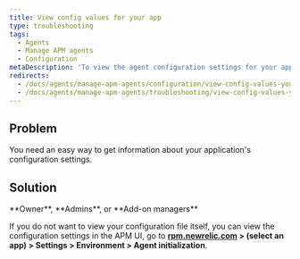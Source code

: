 ```yaml
---
title: View config values for your app
type: troubleshooting
tags:
  - Agents
  - Manage APM agents
  - Configuration
metaDescription: 'To view the agent configuration settings for your app without having to open the config file itself, use New Relic APM''s Agent initialization page.'
redirects:
  - /docs/agents/manage-apm-agents/configuration/view-config-values-your-app
  - /docs/agents/manage-apm-agents/troubleshooting/view-config-values-your-app
---
```


## Problem

You need an easy way to get information about your application's configuration settings.

## Solution

<Callout variant="tip">
  **Owner**, **Admins**, or **Add-on managers**
</Callout>

If you do not want to view your configuration file itself, you can view the configuration settings in the APM UI, go to **[rpm.newrelic.com](https://rpm.newrelic.com) > (select an app) > Settings > Environment > Agent initialization**.
